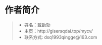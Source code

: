 # 作者简介 {#author .unnumbered}

>- 姓名：戴劭勍
>- 主页：http://gisersqdai.top/mycv/
>- 联系方式: dsq1993qingge@163.com
